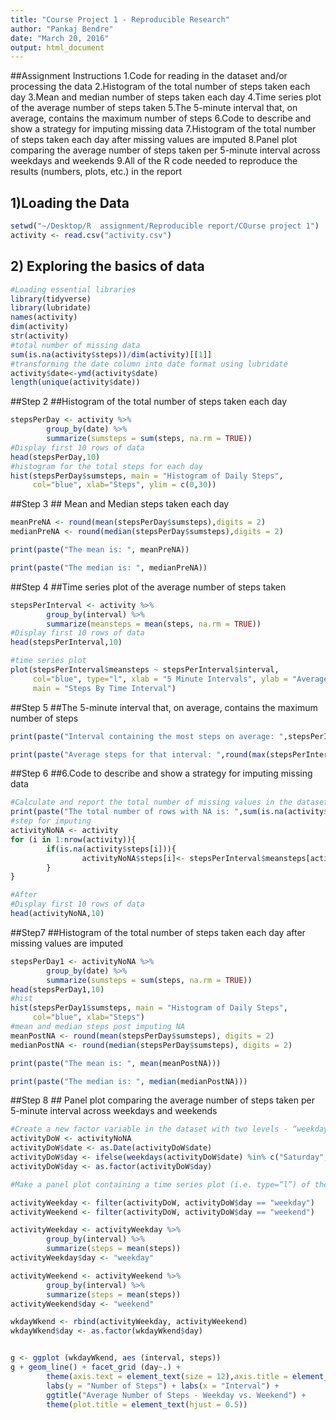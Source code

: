 ---
title: "Course Project 1 - Reproducible Research"
author: "Pankaj Bendre"
date: "March 20, 2016"
output: html_document
---

##Assignment Instructions
1.Code for reading in the dataset and/or processing the data
2.Histogram of the total number of steps taken each day
3.Mean and median number of steps taken each day
4.Time series plot of the average number of steps taken
5.The 5-minute interval that, on average, contains the maximum number of steps
6.Code to describe and show a strategy for imputing missing data
7.Histogram of the total number of steps taken each day after missing values are imputed
8.Panel plot comparing the average number of steps taken per 5-minute interval across weekdays and weekends
9.All of the R code needed to reproduce the results (numbers, plots, etc.) in the report

## 1)Loading the Data
```{r,echo=TRUE}
setwd("~/Desktop/R  assignment/Reproducible report/COurse project 1")
activity <- read.csv("activity.csv")
```

## 2) Exploring the basics of data
```{r}
#Loading essential libraries
library(tidyverse)
library(lubridate)
names(activity)
dim(activity)
str(activity)
#total number of missing data
sum(is.na(activity$steps))/dim(activity)[[1]]
#transforming the date column into date format using lubridate
activity$date<-ymd(activity$date)
length(unique(activity$date))
```
##Step 2
##Histogram of the total number of steps taken each day
```{r, echo = TRUE}
stepsPerDay <- activity %>%
        group_by(date) %>%
        summarize(sumsteps = sum(steps, na.rm = TRUE)) 
#Display first 10 rows of data
head(stepsPerDay,10)
#histogram for the total steps for each day
hist(stepsPerDay$sumsteps, main = "Histogram of Daily Steps", 
     col="blue", xlab="Steps", ylim = c(0,30))

```

##Step 3
## Mean and Median steps taken each day
```{r}
meanPreNA <- round(mean(stepsPerDay$sumsteps),digits = 2)
medianPreNA <- round(median(stepsPerDay$sumsteps),digits = 2)

print(paste("The mean is: ", meanPreNA))

print(paste("The median is: ", medianPreNA))
```
##Step 4
##Time series plot of the average number of steps taken
```{r, echo = TRUE}
stepsPerInterval <- activity %>%
        group_by(interval) %>%
        summarize(meansteps = mean(steps, na.rm = TRUE)) 
#Display first 10 rows of data
head(stepsPerInterval,10)

#time series plot
plot(stepsPerInterval$meansteps ~ stepsPerInterval$interval,
     col="blue", type="l", xlab = "5 Minute Intervals", ylab = "Average Number of Steps",
     main = "Steps By Time Interval")

```
##Step 5
##The 5-minute interval that, on average, contains the maximum number of steps
```{r}
print(paste("Interval containing the most steps on average: ",stepsPerInterval$interval[which.max(stepsPerInterval$meansteps)]))

print(paste("Average steps for that interval: ",round(max(stepsPerInterval$meansteps),digits=2)))
```

##Step 6
##6.Code to describe and show a strategy for imputing missing data
```{r}
#Calculate and report the total number of missing values in the dataset (i.e. the total number of rows with NAs)
print(paste("The total number of rows with NA is: ",sum(is.na(activity$steps))))
#step for imputing
activityNoNA <- activity  
for (i in 1:nrow(activity)){
        if(is.na(activity$steps[i])){
                activityNoNA$steps[i]<- stepsPerInterval$meansteps[activityNoNA$interval[i] == stepsPerInterval$interval]
        }
}

#After
#Display first 10 rows of data
head(activityNoNA,10)
```

##Step7
##Histogram of the total number of steps taken each day after missing values are imputed
```{r}
stepsPerDay1 <- activityNoNA %>%
        group_by(date) %>%
        summarize(sumsteps = sum(steps, na.rm = TRUE)) 
head(stepsPerDay1,10)
#hist
hist(stepsPerDay1$sumsteps, main = "Histogram of Daily Steps", 
     col="blue", xlab="Steps")
#mean and median steps post imputing NA
meanPostNA <- round(mean(stepsPerDay$sumsteps), digits = 2)
medianPostNA <- round(median(stepsPerDay$sumsteps), digits = 2)

print(paste("The mean is: ", mean(meanPostNA)))

print(paste("The median is: ", median(medianPostNA)))

```

##Step 8
## Panel plot comparing the average number of steps taken per 5-minute interval across weekdays and weekends
```{r}
#Create a new factor variable in the dataset with two levels - “weekday” and “weekend” indicating whether a given date is a weekday or weekend day.
activityDoW <- activityNoNA
activityDoW$date <- as.Date(activityDoW$date)
activityDoW$day <- ifelse(weekdays(activityDoW$date) %in% c("Saturday", "Sunday"), "weekend", "weekday")
activityDoW$day <- as.factor(activityDoW$day)

#Make a panel plot containing a time series plot (i.e. type=“l”) of the 5-minute interval (x-axis) and the average number of steps taken, averaged across all weekday days or weekend days (y-axis).

activityWeekday <- filter(activityDoW, activityDoW$day == "weekday")
activityWeekend <- filter(activityDoW, activityDoW$day == "weekend")

activityWeekday <- activityWeekday %>%
        group_by(interval) %>%
        summarize(steps = mean(steps)) 
activityWeekday$day <- "weekday"

activityWeekend <- activityWeekend %>%
        group_by(interval) %>%
        summarize(steps = mean(steps)) 
activityWeekend$day <- "weekend"

wkdayWkend <- rbind(activityWeekday, activityWeekend)
wkdayWkend$day <- as.factor(wkdayWkend$day)


g <- ggplot (wkdayWkend, aes (interval, steps))
g + geom_line() + facet_grid (day~.) + 
        theme(axis.text = element_text(size = 12),axis.title = element_text(size = 14)) + 
        labs(y = "Number of Steps") + labs(x = "Interval") + 
        ggtitle("Average Number of Steps - Weekday vs. Weekend") + 
        theme(plot.title = element_text(hjust = 0.5))
```


